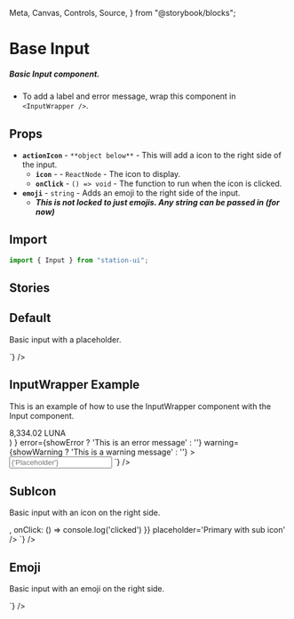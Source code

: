   Meta,
  Canvas,
  Controls,
  Source,
} from "@storybook/blocks";

<Meta title="Components/Inputs/Base" />

# Base Input

##### Basic Input component.
* To add a label and error message, wrap this component in `<InputWrapper />`.

## Props
- **`actionIcon`** - `**object below**` - This will add a icon to the right side of the input.
  - **`icon`** - <RequiredText /> - `ReactNode` - The icon to display.
  - **`onClick`** - `() => void` - The function to run when the icon is clicked.
- **`emoji`** - `string` - Adds an emoji to the right side of the input.
  - ***This is not locked to just emojis. Any string can be passed in (for now)***

## Import
```jsx
import { Input } from "station-ui";
```

## Stories

## Default
Basic input with a placeholder.
<div className="story_with_source_below">
  <Canvas of={BaseInputStories.Default} />
  <Source code={`
    <Input placeholder='Primary input' />
  `} />
</div>

## InputWrapper Example
This is an example of how to use the InputWrapper component with the Input component.
<div className="story_with_source_below">
  <Canvas of={InputWrapperStories.Playground}></Canvas>
  <Controls of={InputWrapperStories.Playground} />
  <Source code={`
    <InputWrapper
  label={label}
  extra={
    showExtra && (
      <div style={{ display: 'flex', gap: '8px', alignItems: 'center' }}>
        <WalletIcon fill='var(--token-dark-900)' />
        <span>8,334.02 LUNA</span>
      </div>
    )
  }
  error={showError ? 'This is an error message' : ''}
  warning={showWarning ? 'This is a warning message' : ''}
>
  <Input
    // {...register('input-label', {})}
    placeholder={'Placeholder'}
  />
</InputWrapper>
  `} />
</div>

## SubIcon
Basic input with an icon on the right side.
<div className="story_with_source_below">
  <Canvas of={BaseInputStories.SubIcon} />
  <Source code={`
    <Input
  actionIcon={{
    icon: <WalletIcon fill='var(--token-dark-900)' />,
    onClick: () => console.log('clicked')
  }}
  placeholder='Primary with sub icon'
/>
  `} />
</div>

## Emoji
Basic input with an emoji on the right side.
<div className="story_with_source_below">
  <Canvas of={BaseInputStories.Emoji} />
  <Source code={`
    <Input emoji={'🔥'}  placeholder='Primary with emoji' />
  `} />
</div>

<br />
<br />
<br />
<br />
<br />
<br />
<br />
<br />
<br />
<br />
<br />
<br />
<br />
<br />
<br />
<br />
<br />
<br />
<br />
<br />
<br />

